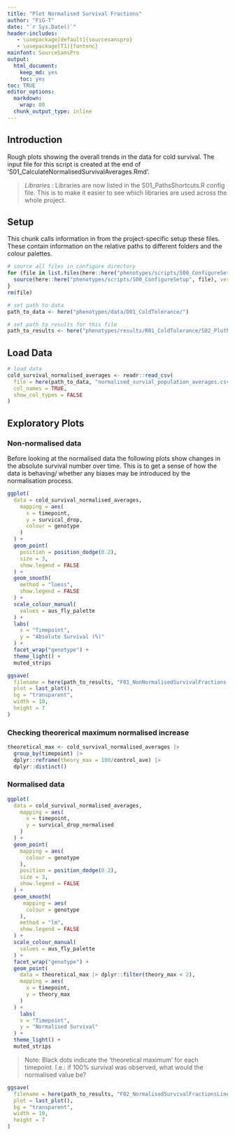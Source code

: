 ```yaml
---
title: "Plot Normalised Survival Fractions"
author: "FiG-T"
date: "`r Sys.Date()`"
header-includes:
   - \usepackage[default]{sourcesanspro}
   - \usepackage[T1]{fontenc}
mainfont: SourceSansPro
output: 
  html_document: 
    keep_md: yes
    toc: yes
toc: TRUE
editor_options:
  markdown:
    wrap: 80
  chunk_output_type: inline
---
```


## Introduction 

Rough plots showing the overall trends in the data for cold survival. The input file for this script is created at the end of 'S01_CalculateNormalisedSurvivalAverages.Rmd'. 

> *Libraries* : Libraries are now listed in the S01_PathsShortcuts.R config file.  This is to make it easier to see which libraries are used across the whole project. 

## Setup

This chunk calls information in from the project-specific setup these files. These contain information on the relative paths to different folders and the colour palettes.

```r
# source all files in configure directory
for (file in list.files(here::here("phenotypes/scripts/S00_ConfigureSetup"))) {
  source(here::here("phenotypes/scripts/S00_ConfigureSetup", file), verbose = FALSE)
}
rm(file)

# set path to data 
path_to_data <- here("phenotypes/data/D01_ColdTolerance/")

# set path to results for this file
path_to_results <- here("phenotypes/results/R01_ColdTolerance/S02_PlotNormalisedSurvivalFractions")
```

## Load Data

```r
# load data 
cold_survival_normalised_averages <- readr::read_csv(
  file = here(path_to_data, "normalised_survial_population_averages.csv"), 
  col_names = TRUE, 
  show_col_types = FALSE
)
```

## Exploratory Plots 

### Non-normalised data

Before looking at the normalised data the following plots show changes in the absolute survival number over time. This is to get a sense of how the data is behaving/ whether any biases may be introduced by the normalisation process. 

```r
ggplot(
  data = cold_survival_normalised_averages, 
    mapping = aes(
      x = timepoint, 
      y = survical_drop, 
      colour = genotype
    )
  ) +
  geom_point(
    position = position_dodge(0.2), 
    size = 3, 
    show.legend = FALSE
  ) +
  geom_smooth(
    method = "loess", 
    show.legend = FALSE
  ) +
  scale_colour_manual(
    values = aus_fly_palette
  ) +
  labs(
    x = "Timepoint", 
    y = "Absolute Survival (%)"
  ) +
  facet_wrap("genotype") +
  theme_light() +
  muted_strips
```
```r
ggsave(
  filename = here(path_to_results, "F01_NonNormalisedSurvivalFractions.pdf"), 
  plot = last_plot(), 
  bg = "transparent", 
  width = 10, 
  height = 7
)
```

### Checking theorerical maximum normalised increase 

```r
theoretical_max <- cold_survival_normalised_averages |>
  group_by(timepoint) |>
  dplyr::reframe(theory_max = 100/control_ave) |> 
  dplyr::distinct()
```

### Normalised data

```r
ggplot(
  data = cold_survival_normalised_averages, 
    mapping = aes(
      x = timepoint, 
      y = survical_drop_normalised
    )
  ) +
  geom_point(
    mapping = aes(
      colour = genotype
    ),
    position = position_dodge(0.2), 
    size = 3, 
    show.legend = FALSE
  ) +
  geom_smooth(
     mapping = aes(
      colour = genotype
    ),
    method = "lm", 
    show.legend = FALSE
  ) +
  scale_colour_manual(
    values = aus_fly_palette
  ) +
  facet_wrap("genotype") +
  geom_point(
    data = theoretical_max |> dplyr::filter(theory_max < 2),
    mapping = aes(
      x = timepoint,
      y = theory_max
    )
  ) +
    labs(
    x = "Timepoint", 
    y = "Normalised Survival"
  ) +
  theme_light() +
  muted_strips
```
> Note: Black dots indicate the 'theoretical maximum' for each timepoint.  I.e.: if 100% survival was observed, what would the normalised value be? 

```r
ggsave(
  filename = here(path_to_results, "F02_NormalisedSurvivalFractionsLinear.pdf"), 
  plot = last_plot(), 
  bg = "transparent", 
  width = 10, 
  height = 7
)
```
